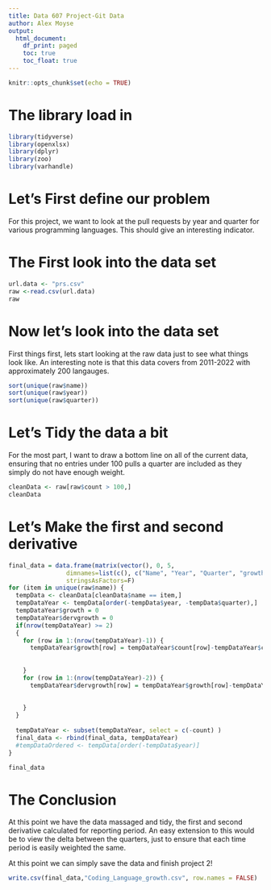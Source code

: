 ```yaml
---
title: Data 607 Project-Git Data
author: Alex Moyse
output: 
  html_document:
    df_print: paged
    toc: true
    toc_float: true
---
```


```r
knitr::opts_chunk$set(echo = TRUE)
```


<H1>The library load in </H1>

```r
library(tidyverse)
library(openxlsx)
library(dplyr)
library(zoo)
library(varhandle)
```
<H1> Let's First define our problem </H1>

For this project, we want to look at the pull requests by year and quarter for various programming languages. This should give an interesting indicator. 


<H1> The First look into the data set </H1>

```r
url.data <- "prs.csv"
raw <-read.csv(url.data)
raw
```


<H1> Now let's look into the data set </H1>

First things first, lets start looking at the raw data just to see what things look like. An interesting note is that this data covers from 2011-2022 with approximately 200 langauges. 


```r
sort(unique(raw$name))
sort(unique(raw$year))
sort(unique(raw$quarter))

```

<H1> Let's Tidy the data a bit </H1> 

For the most part, I want to draw a bottom line on all of the current data, ensuring that no entries under 100 pulls a quarter are included as they simply do not have enough weight. 

```r
cleanData <- raw[raw$count > 100,]
cleanData
```

<H1> Let's Make the first and second derivative </H1>

```r
final_data = data.frame(matrix(vector(), 0, 5,
                dimnames=list(c(), c("Name", "Year", "Quarter", "growth", "dervgrowth" ))),
                stringsAsFactors=F)
for (item in unique(raw$name)) {
  tempData <- cleanData[cleanData$name == item,]
  tempDataYear <- tempData[order(-tempData$year, -tempData$quarter),]
  tempDataYear$growth = 0
  tempDataYear$dervgrowth = 0
  if(nrow(tempDataYear) >= 2)
  {
    for (row in 1:(nrow(tempDataYear)-1)) {
      tempDataYear$growth[row] = tempDataYear$count[row]-tempDataYear$count[row+1]
      
      
    }
    for (row in 1:(nrow(tempDataYear)-2)) {
      tempDataYear$dervgrowth[row] = tempDataYear$growth[row]-tempDataYear$growth[row+1]
      
      
    }
  }
  
  tempDataYear <- subset(tempDataYear, select = c(-count) )
  final_data <- rbind(final_data, tempDataYear)
  #tempDataOrdered <- tempData[order(-tempData$year)]
}

final_data
```
<H1> The Conclusion </H1>

At this point we have the data massaged and tidy, the first and second derivative calculated for reporting period. An easy extension to this would be to view the delta between the quarters, just to ensure that each time period is easily weighted the same. 

At this point we can simply save the data and finish project 2!

```r
write.csv(final_data,"Coding_Language_growth.csv", row.names = FALSE)
```

